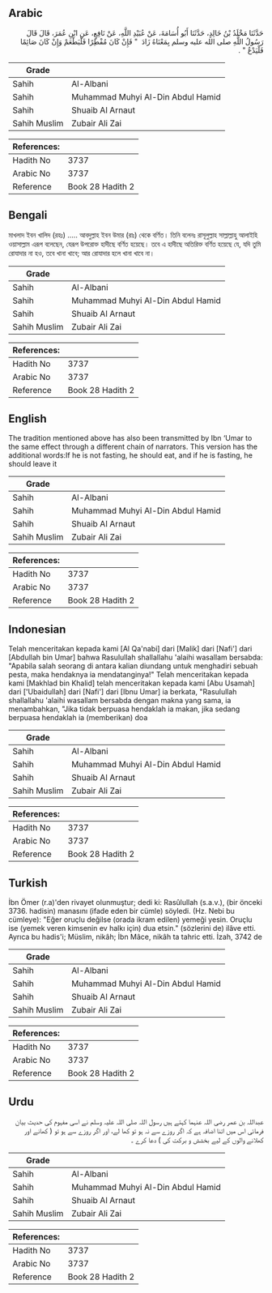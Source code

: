 ## Arabic


<div dir="rtl" lang="ar" style={{fontSize:'larger',backgroundColor:'#f8f9fa',padding:20}}>
حَدَّثَنَا مَخْلَدُ بْنُ خَالِدٍ، حَدَّثَنَا أَبُو أُسَامَةَ، عَنْ عُبَيْدِ اللَّهِ، عَنْ نَافِعٍ، عَنِ ابْنِ عُمَرَ، قَالَ قَالَ رَسُولُ اللَّهِ صلى الله عليه وسلم بِمَعْنَاهُ زَادَ ‏ "‏ فَإِنْ كَانَ مُفْطِرًا فَلْيَطْعَمْ وَإِنْ كَانَ صَائِمًا فَلْيَدْعُ ‏"‏ ‏.‏
</div>
<div style={{backgroundColor:'#f8f9fa',padding:20, marginBottom: 10}}><table> <thead> <tr> <th>Grade</th> <th></th> </tr> </thead> <tbody> <tr><td>Sahih</td><td>Al-Albani</td></tr><tr><td>Sahih</td><td>Muhammad Muhyi Al-Din Abdul Hamid</td></tr><tr><td>Sahih</td><td>Shuaib Al Arnaut</td></tr><tr><td>Sahih Muslim</td><td>Zubair Ali Zai</td></tr></tbody></table><table> <thead> <tr> <th>References:</th> <th></th> </tr> </thead> <tbody><tr><td>Hadith No</td><td>3737</td></tr><tr><td>Arabic No</td><td>3737</td></tr><tr><td>Reference</td><td>Book 28 Hadith 2</td></tr></tbody></table></div>

## Bengali


<div dir="ltr" lang="bn" style={{fontSize:'larger',backgroundColor:'#f8f9fa',padding:20}}>
মাখলাদ ইবন খালিদ (রহঃ) ..... আবদুল্লাহ ইবন উমার (রাঃ) থেকে বর্ণিত। তিনি বলেনঃ রাসূলুল্লাহ সাল্লাল্লাহু আলাইহি ওয়াসাল্লাম এরূপ বলেছেন, যেরূপ উপরোক্ত হাদীছে বর্ণিত হয়েছে। তবে এ হাদীছে অতিরিক্ত বর্ণিত হয়েছে যে, যদি তুমি রোযাদার না হও, তবে খানা খাবে; আর রোযাদার হলে খানা খাবে না।
</div>
<div style={{backgroundColor:'#f8f9fa',padding:20, marginBottom: 10}}><table> <thead> <tr> <th>Grade</th> <th></th> </tr> </thead> <tbody> <tr><td>Sahih</td><td>Al-Albani</td></tr><tr><td>Sahih</td><td>Muhammad Muhyi Al-Din Abdul Hamid</td></tr><tr><td>Sahih</td><td>Shuaib Al Arnaut</td></tr><tr><td>Sahih Muslim</td><td>Zubair Ali Zai</td></tr></tbody></table><table> <thead> <tr> <th>References:</th> <th></th> </tr> </thead> <tbody><tr><td>Hadith No</td><td>3737</td></tr><tr><td>Arabic No</td><td>3737</td></tr><tr><td>Reference</td><td>Book 28 Hadith 2</td></tr></tbody></table></div>

## English


<div dir="ltr" lang="en" style={{fontSize:'larger',backgroundColor:'#f8f9fa',padding:20}}>
The tradition mentioned above has also been transmitted by Ibn ‘Umar to the same effect through a different chain of narrators. This version has the additional words:If he is not fasting, he should eat, and if he is fasting, he should leave it
</div>
<div style={{backgroundColor:'#f8f9fa',padding:20, marginBottom: 10}}><table> <thead> <tr> <th>Grade</th> <th></th> </tr> </thead> <tbody> <tr><td>Sahih</td><td>Al-Albani</td></tr><tr><td>Sahih</td><td>Muhammad Muhyi Al-Din Abdul Hamid</td></tr><tr><td>Sahih</td><td>Shuaib Al Arnaut</td></tr><tr><td>Sahih Muslim</td><td>Zubair Ali Zai</td></tr></tbody></table><table> <thead> <tr> <th>References:</th> <th></th> </tr> </thead> <tbody><tr><td>Hadith No</td><td>3737</td></tr><tr><td>Arabic No</td><td>3737</td></tr><tr><td>Reference</td><td>Book 28 Hadith 2</td></tr></tbody></table></div>

## Indonesian


<div dir="ltr" lang="id" style={{fontSize:'larger',backgroundColor:'#f8f9fa',padding:20}}>
Telah menceritakan kepada kami [Al Qa'nabi] dari [Malik] dari [Nafi'] dari [Abdullah bin Umar] bahwa Rasulullah shallallahu 'alaihi wasallam bersabda: "Apabila salah seorang di antara kalian diundang untuk menghadiri sebuah pesta, maka hendaknya ia mendatanginya!" Telah menceritakan kepada kami [Makhlad bin Khalid] telah menceritakan kepada kami [Abu Usamah] dari ['Ubaidullah] dari [Nafi'] dari [Ibnu Umar] ia berkata, "Rasulullah shallallahu 'alaihi wasallam bersabda dengan makna yang sama, ia menambahkan, "Jika tidak berpuasa hendaklah ia makan, jika sedang berpuasa hendaklah ia (memberikan) doa
</div>
<div style={{backgroundColor:'#f8f9fa',padding:20, marginBottom: 10}}><table> <thead> <tr> <th>Grade</th> <th></th> </tr> </thead> <tbody> <tr><td>Sahih</td><td>Al-Albani</td></tr><tr><td>Sahih</td><td>Muhammad Muhyi Al-Din Abdul Hamid</td></tr><tr><td>Sahih</td><td>Shuaib Al Arnaut</td></tr><tr><td>Sahih Muslim</td><td>Zubair Ali Zai</td></tr></tbody></table><table> <thead> <tr> <th>References:</th> <th></th> </tr> </thead> <tbody><tr><td>Hadith No</td><td>3737</td></tr><tr><td>Arabic No</td><td>3737</td></tr><tr><td>Reference</td><td>Book 28 Hadith 2</td></tr></tbody></table></div>

## Turkish


<div dir="ltr" lang="tr" style={{fontSize:'larger',backgroundColor:'#f8f9fa',padding:20}}>
İbn Ömer (r.a)'den rivayet olunmuştur; dedi ki: Rasûlullah (s.a.v.), (bir önceki 3736. hadisin) manasını (ifade eden bir cümle) söyledi. (Hz. Nebi bu cümleye): "Eğer oruçlu değilse (orada ikram edilen) yemeği yesin. Oruçlu ise (yemek veren kimsenin ev halkı için) dua etsin." (sözlerini de) ilâve etti. Ayrıca bu hadis'i; Müslim, nikâh; İbn Mâce, nikâh ta tahric etti. İzah, 3742 de
</div>
<div style={{backgroundColor:'#f8f9fa',padding:20, marginBottom: 10}}><table> <thead> <tr> <th>Grade</th> <th></th> </tr> </thead> <tbody> <tr><td>Sahih</td><td>Al-Albani</td></tr><tr><td>Sahih</td><td>Muhammad Muhyi Al-Din Abdul Hamid</td></tr><tr><td>Sahih</td><td>Shuaib Al Arnaut</td></tr><tr><td>Sahih Muslim</td><td>Zubair Ali Zai</td></tr></tbody></table><table> <thead> <tr> <th>References:</th> <th></th> </tr> </thead> <tbody><tr><td>Hadith No</td><td>3737</td></tr><tr><td>Arabic No</td><td>3737</td></tr><tr><td>Reference</td><td>Book 28 Hadith 2</td></tr></tbody></table></div>

## Urdu


<div dir="rtl" lang="ur" style={{fontSize:'larger',backgroundColor:'#f8f9fa',padding:20}}>
عبداللہ بن عمر رضی اللہ عنہما کہتے ہیں رسول اللہ صلی اللہ علیہ وسلم نے اسی مفہوم کی حدیث بیان فرمائی اس میں اتنا اضافہ ہے کہ اگر روزے سے نہ ہو تو کھا لے، اور اگر روزے سے ہو تو ( کھانے اور کھلانے والوں کے لیے بخشش و برکت کی ) دعا کرے ۔
</div>
<div style={{backgroundColor:'#f8f9fa',padding:20, marginBottom: 10}}><table> <thead> <tr> <th>Grade</th> <th></th> </tr> </thead> <tbody> <tr><td>Sahih</td><td>Al-Albani</td></tr><tr><td>Sahih</td><td>Muhammad Muhyi Al-Din Abdul Hamid</td></tr><tr><td>Sahih</td><td>Shuaib Al Arnaut</td></tr><tr><td>Sahih Muslim</td><td>Zubair Ali Zai</td></tr></tbody></table><table> <thead> <tr> <th>References:</th> <th></th> </tr> </thead> <tbody><tr><td>Hadith No</td><td>3737</td></tr><tr><td>Arabic No</td><td>3737</td></tr><tr><td>Reference</td><td>Book 28 Hadith 2</td></tr></tbody></table></div>